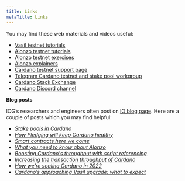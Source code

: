 ```yaml
---
title: Links
metaTitle: Links
---
```


You may find these web materials and videos useful:

* [Vasil testnet tutorials](https://github.com/input-output-hk/Vasil-testnet)
* [Alonzo testnet tutorials](https://github.com/input-output-hk/Alonzo-testnet/tree/main/Alonzo-tutorials)
* [Alonzo testnet exercises](https://github.com/input-output-hk/Alonzo-testnet/tree/main/Alonzo-exercises/alonzo-purple)
* [Alonzo explainers](https://github.com/input-output-hk/Alonzo-testnet/tree/main/explainers)
* [Cardano testnet support page](https://iohk.zendesk.com/hc/en-us/categories/900000102203-Shelley-Testnet)
* [Telegram Cardano testnet and stake pool workgroup](https://t.me/CardanoStakePoolWorkgroup)
* [Cardano Stack Exchange](https://cardano.stackexchange.com/)
* [Cardano Discord channel](https://discord.com/channels/826816523368005654/826829738156621895)

**Blog posts**

IOG’s researchers and engineers often post on [IO blog page](https://iohk.io/en/blog/posts/page-1/). Here are a couple of posts which you may find helpful:

* _[Stake pools in Cardano](https://iohk.io/en/blog/posts/2018/10/23/stake-pools-in-cardano/)_ 
* _[How Pledging will keep Cardano healthy](https://iohk.io/en/blog/posts/2020/05/12/how-pledging-encourages-a-healthy-decentralized-cardano-ecosystem/)_ 
* _[Smart contracts here we come](https://iohk.io/en/blog/posts/2021/04/08/smart-contracts-%E2%80%93-here-we-come/)_ 
* _[What you need to know about Alonzo](https://iohk.io/en/blog/posts/2021/04/13/plutus-what-you-need-to-know/)_ 
* *[Boosting Cardano's throughput with script referencing](https://iohk.io/en/blog/posts/2022/04/13/boosting-cardano-s-throughput-with-script-referencing/)*
* *[Increasing the transaction throughput of Cardano](https://iohk.io/en/blog/posts/2022/03/21/increasing-the-transaction-throughput-of-cardano/)*
* *[How we're scaling Cardano in 2022](https://iohk.io/en/blog/posts/2022/01/14/how-we-re-scaling-cardano-in-2022/)*
* *[Cardano’s approaching Vasil upgrade: what to expect](https://iohk.io/en/blog/posts/2022/07/04/cardano-s-approaching-vasil-upgrade-what-to-expect/)*
